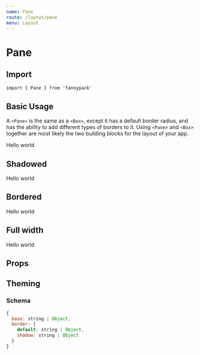 ```yaml
---
name: Pane
route: /layout/pane
menu: Layout
---
```



# Pane

## Import

`import { Pane } from 'fannypack'`

## Basic Usage

A `<Pane>` is the same as a `<Box>`, except it has a default border radius, and has the ability to add different types of borders to it. Using `<Pane>` and `<Box>` together are most likely the two building blocks for the layout of your app.

<Playground>
  <Pane backgroundColor="whiteDarker" padding="large">Hello world</Pane>
</Playground>

## Shadowed

<Playground>
  <Pane border="shadow" padding="large">Hello world</Pane>
</Playground>

## Bordered

<Playground>
  <Pane border padding="large">Hello world</Pane>
</Playground>

## Full width

<Playground>
  <Pane border isFullWidth padding="large">Hello world</Pane>
</Playground>

## Props

<PropsTable of={Pane} />

## Theming

### Schema

```jsx
{
  base: string | Object,
  border: {
    default: string | Object,
    shadow: string | Object
  }
}
```
